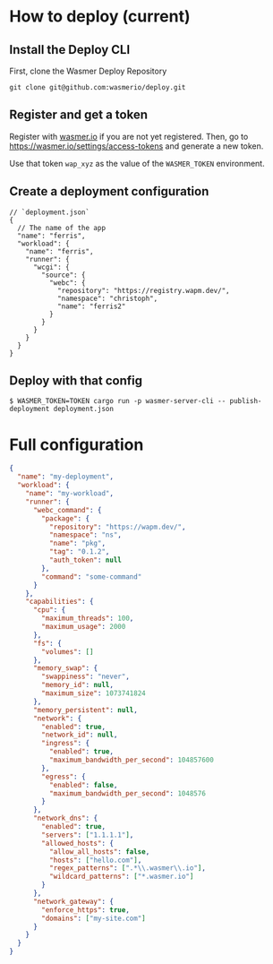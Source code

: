 # How to deploy (current)

## Install the Deploy CLI

First, clone the Wasmer Deploy Repository

```
git clone git@github.com:wasmerio/deploy.git
```

## Register and get a token

Register with [wasmer.io](https://wasmer.io/) if you are not yet registered.
Then, go to https://wasmer.io/settings/access-tokens and generate a new token.

Use that token `wap_xyz` as the value of the `WASMER_TOKEN` environment.

## Create a deployment configuration

```jsonc
// `deployment.json`
{
  // The name of the app
  "name": "ferris",
  "workload": {
    "name": "ferris",
    "runner": {
      "wcgi": {
        "source": {
          "webc": {
            "repository": "https://registry.wapm.dev/",
            "namespace": "christoph",
            "name": "ferris2"
          }
        }
      }
    }
  }
}
```

## Deploy with that config

```console
$ WASMER_TOKEN=TOKEN cargo run -p wasmer-server-cli -- publish-deployment deployment.json
```

# Full configuration

```json
{
  "name": "my-deployment",
  "workload": {
    "name": "my-workload",
    "runner": {
      "webc_command": {
        "package": {
          "repository": "https://wapm.dev/",
          "namespace": "ns",
          "name": "pkg",
          "tag": "0.1.2",
          "auth_token": null
        },
        "command": "some-command"
      }
    },
    "capabilities": {
      "cpu": {
        "maximum_threads": 100,
        "maximum_usage": 2000
      },
      "fs": {
        "volumes": []
      },
      "memory_swap": {
        "swappiness": "never",
        "memory_id": null,
        "maximum_size": 1073741824
      },
      "memory_persistent": null,
      "network": {
        "enabled": true,
        "network_id": null,
        "ingress": {
          "enabled": true,
          "maximum_bandwidth_per_second": 104857600
        },
        "egress": {
          "enabled": false,
          "maximum_bandwidth_per_second": 1048576
        }
      },
      "network_dns": {
        "enabled": true,
        "servers": ["1.1.1.1"],
        "allowed_hosts": {
          "allow_all_hosts": false,
          "hosts": ["hello.com"],
          "regex_patterns": [".*\\.wasmer\\.io"],
          "wildcard_patterns": ["*.wasmer.io"]
        }
      },
      "network_gateway": {
        "enforce_https": true,
        "domains": ["my-site.com"]
      }
    }
  }
}
```
